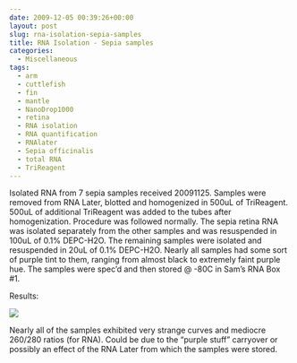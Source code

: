 ```yaml
---
date: 2009-12-05 00:39:26+00:00
layout: post
slug: rna-isolation-sepia-samples
title: RNA Isolation - Sepia samples
categories:
  - Miscellaneous
tags:
  - arm
  - cuttlefish
  - fin
  - mantle
  - NanoDrop1000
  - retina
  - RNA isolation
  - RNA quantification
  - RNAlater
  - Sepia officinalis
  - total RNA
  - TriReagent
---
```


Isolated RNA from 7 sepia samples received 20091125. Samples were removed from RNA Later, blotted and homogenized in 500uL of TriReagent. 500uL of additional TriReagent was added to the tubes after homogenization. Procedure was followed normally. The sepia retina RNA was isolated separately from the other samples and was resuspended in 100uL of 0.1% DEPC-H2O. The remaining samples were isolated and resuspended in 20uL of 0.1% DEPC-H2O. Nearly all samples had some sort of purple tint to them, ranging from almost black to extremely faint purple hue. The samples were spec'd and then stored @ -80C in Sam's RNA Box #1.

Results:

![](https://eagle.fish.washington.edu/Arabidopsis/RNA%20Spec%20Readings/20091204%20RNA%20SJW.jpg)

Nearly all of the samples exhibited very strange curves and mediocre 260/280 ratios (for RNA). Could be due to the "purple stuff" carryover or possibly an effect of the RNA Later from which the samples were stored.
